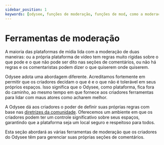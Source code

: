 ---
sidebar_position: 1
keywords: [odysee, funções de moderação, funções de mod, como a moderação funciona no odysee, você pode moderar no odysee]
---

# Ferramentas de moderação

A maioria das plataformas de mídia lida com a moderação de duas maneiras: ou a própria plataforma de vídeo tem regras muito rígidas sobre o que pode e o que não pode ser dito nas seções de comentários, ou não há regras e os comentaristas podem dizer o que quiserem onde quiserem.

Odysee adota uma abordagem diferente. Acreditamos fortemente em permitir que os criadores decidam o que é e o que não é tolerável em seus próprios espaços. Isso significa que o Odysee, como plataforma, fica fora do caminho, ao mesmo tempo em que fornece aos criadores ferramentas para lidar com maus atores como acharem melhor.

A Odysee dá aos criadores o poder de definir suas próprias regras com base nas [diretrizes da comunidade](https://help.odysee.tv/pt/communityguidelines/). Oferecemos um ambiente em que os criadores podem ter um controle significativo sobre seus espaços, garantindo que a plataforma seja um local seguro e respeitoso para todos.

Esta seção abordará as várias ferramentas de moderação que os criadores do Odysee têm para gerenciar suas próprias seções de comentários.

<CategoryCards/>